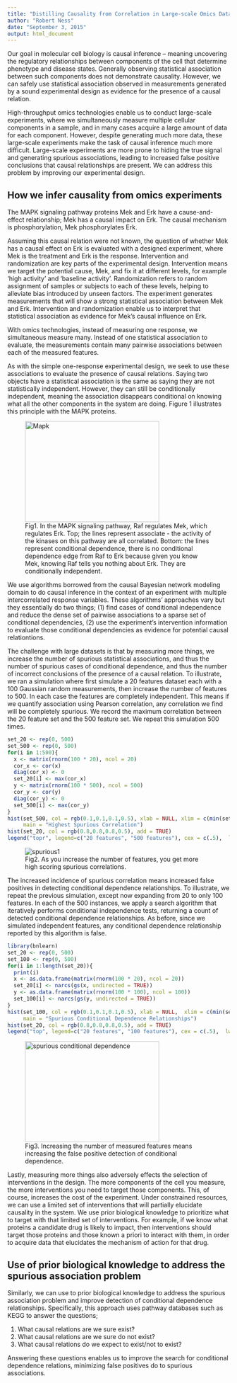 ```yaml
---
title: "Distilling Causality from Correlation in Large-scale Omics Datasets"
author: "Robert Ness"
date: "September 3, 2015"
output: html_document
---
```


Our goal in molecular cell biology is causal inference -- meaning uncovering the regulatory relationships between components of the cell that determine phenotype and disease states.  Generally observing statistical association between such components does not demonstrate causality.  However, we can safely use statistical association observed in measurements generated by a sound experimental design as evidence for the presence of a causal relation.  

High-throughput omics technologies enable us to conduct large-scale experiments, where we simultaneously measure multiple cellular components in a sample, and in many cases acquire a large amount of data for each component.  However, despite generating much more data, these large-scale experiments make the task of causal inference much more difficult.  Large-scale experiments are more prone to hiding the true signal and generating spurious associations, leading to increased false positive conclusions that causal relationships are present.  We can address this problem by improving our experimental design.

## How we infer causality from omics experiments

The MAPK signaling pathway proteins Mek and Erk have a cause-and-effect relationship; Mek has a causal impact on Erk. The causal mechanism is phosphorylation, Mek phosphorylates Erk.  

Assuming this causal relation were not known, the question of whether Mek has a causal effect on Erk is evaluated with a designed experiment, where Mek is the treatment and Erk is the response.  Intervention and randomization are key parts of the experimental design.  Intervention means we target the potential cause, Mek, and fix it at different levels, for example 'high activity' and 'baseline activity'.  Randomization refers to random assignment of samples or subjects to each of these levels, helping to alleviate bias introduced by unseen factors.  The experiment generates measurements that will show a strong statistical association between Mek and Erk.  Intervention and randomization enable us to interpret that statistical association as evidence for Mek's causal influence on Erk.

With omics technologies, instead of measuring one response, we simultaneous measure many.  Instead of one statistical association to evaluate, the measurements contain many pairwise associations between each of the measured features.  

As with the simple one-response experimental design, we seek to use these associations to evaluate the presence of causal relations.  Saying two objects have a statistical association is the same as saying they are not statistically independent.  However, they can still be conditionally independent, meaning the association disappears conditional on knowing what all the other components in the system are doing. Figure 1 illustrates this principle with the MAPK proteins.

<figure>
  <img src="http://i.imgur.com/Ft2exsrl.png" alt="Mapk" width="304" height="228">
  <figcaption>Fig1. In the MAPK signaling pathway, Raf regulates Mek, which regulates Erk.
  Top; the lines represent associate - the activity of the kinases on this pathway are all correlated. Bottom: the lines represent conditional dependence, there is no conditional dependence edge from Raf to Erk because given you know Mek, knowing Raf tells you nothing about Erk. They are conditionally independent.</figcaption>
</figure>

We use algorithms borrowed from the causal Bayesian network modeling domain to do causal inference in the context of an experiment with multiple intercorrelated response variables.  These  algorithms' approaches vary but they essentially do two things; (1) find cases of conditional independence and reduce the dense set of pairwise associations to a sparse set of conditional dependencies, (2) use the experiment's intervention information to evaluate those conditional dependencies as evidence for potential causal relationtions.  

The challenge with large datasets is that by measuring more things, we increase the number of spurious statistical associations, and thus the number of spurious cases of conditional dependence, and thus the number of incorrect conclusions of the presence of a causal relation.  To illustrate, we ran a simulation where first simulate a 20 features dataset each with a 100 Gaussian random measurements, then increase the number of features to 500.  In each case the features are completely independent.  This means if we quantify association using Pearson correlation, any correlation we find will be completely spurious.  We record the maximum correlation between the 20 feature set and the 500 feature set. We repeat this simulation 500 times.

```r
set_20 <- rep(0, 500)
set_500 <- rep(0, 500)
for(i in 1:500){
  x <- matrix(rnorm(100 * 20), ncol = 20)
  cor_x <- cor(x)
  diag(cor_x) <- 0
  set_20[i] <- max(cor_x)
  y <- matrix(rnorm(100 * 500), ncol = 500)
  cor_y <- cor(y)
  diag(cor_y) <- 0
  set_500[i] <- max(cor_y)
}
hist(set_500, col = rgb(0.1,0.1,0.1,0.5), xlab = NULL, xlim = c(min(set_20) , max(set_500) + .1 ), 
     main = "Highest Spurious Correlation")
hist(set_20, col = rgb(0.8,0.8,0.8,0.5), add = TRUE)
legend("topr", legend=c("20 features", "500 features"), cex = c(.5),  lwd=c(4,4), col=c(rgb(0.8,0.8,0.8,0.5), rgb(0.1,0.1,0.1,0.5)))
```

<figure>
  <img src="http://i.imgur.com/CSuQdePl.png" alt="spurious1">
  <figcaption>Fig2. As you increase the number of features, you get more high scoring spurious correlations. </figcaption>
</figure>

The increased incidence of spurious correlation means increased false positives in detecting conditional dependence relationships.  To illustrate, we repeat the previous simulation, except now expanding from 20 to only 100 features. In each of the 500 instances, we apply a search algorithm that iteratively performs conditional independence tests, returning a count of detected conditional dependence relationships.  As before, since we simulated independent features, any conditional dependence relationship reported by this algorithm is false.

```r
library(bnlearn)
set_20 <- rep(0, 500)
set_100 <- rep(0, 500)
for(i in 1:length(set_20)){
  print(i)
  x <- as.data.frame(matrix(rnorm(100 * 20), ncol = 20))
  set_20[i] <- narcs(gs(x, undirected = TRUE))
  y <- as.data.frame(matrix(rnorm(100 * 100), ncol = 100))
  set_100[i] <- narcs(gs(y, undirected = TRUE))
}
hist(set_100, col = rgb(0.1,0.1,0.1,0.5), xlab = NULL,  xlim = c(min(set_20), max(set_100)), 
     main = "Spurious Conditional Dependence Relationships")
hist(set_20, col = rgb(0.8,0.8,0.8,0.5), add = TRUE)
legend("top", legend=c("20 features", "100 features"), cex = c(.5),  lwd=c(4,4), col=c(rgb(0.8,0.8,0.8,0.5), rgb(0.1,0.1,0.1,0.5)))
```

<figure>
  <img src="http://i.imgur.com/GzfGjio.png" alt="spurious conditional dependence" width="304" height="228">
  <figcaption>Fig3. Increasing the number of measured features means increasing the false positive detection of conditional dependence.</figcaption>
</figure>

Lastly, measuring more things also adversely effects the selection of interventions in the design.  The more components of the cell you measure, the more interventions you need to target those components.  This, of course, increases the cost of the experiment.  Under constrained resources, we can use a limited set of interventions that will partially elucidate causality in the system.  We use prior biological knowledge to prioritize what to target with that limited set of interventions.  For example, if we know what proteins a candidate drug is likely to impact, then interventions should target those proteins and those known a priori to interact with them, in order to acquire data that elucidates the mechanism of action for that drug.  

## Use of prior biological knowledge to address the spurious association problem

Similarly, we can use to prior biological knowledge to address the spurious association problem and improve detection of conditional dependence relationships.  Specifically, this approach uses pathway databases such as KEGG to answer the questions;  

1) What causal relations are we sure exist? 
2) What causal relations are we sure do not exist? 
3) What causal relations do we expect to exist/not to exist?

Answering these questions enables us to improve the search for conditional dependence relations, minimizing false positives do to spurious associations.
  
